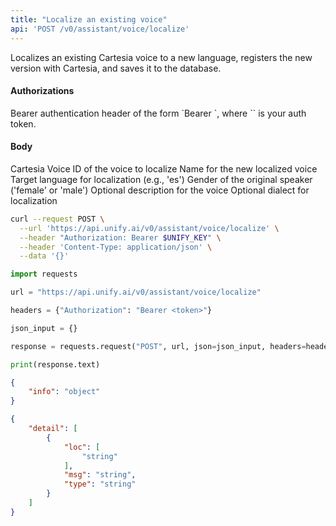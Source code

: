 ```yaml
---
title: "Localize an existing voice"
api: 'POST /v0/assistant/voice/localize'
---
```

Localizes an existing Cartesia voice to a new language, registers the new version with Cartesia, and saves it to the database.

#### Authorizations

<ParamField header="Authorization" type="string" required="true">
  Bearer authentication header of the form `Bearer <token>`, where `<token>` is your auth token.
</ParamField>

#### Body

<ParamField body="base_cartesia_voice_id" type="string" required="true">
Cartesia Voice ID of the voice to localize
</ParamField>

<ParamField body="name" type="string" required="true">
Name for the new localized voice
</ParamField>

<ParamField body="target_language" type="string" required="true">
Target language for localization (e.g., 'es')
</ParamField>

<ParamField body="original_speaker_gender" type="string" required="true">
Gender of the original speaker ('female' or 'male')
</ParamField>

<ParamField body="description" type="string | null" >
Optional description for the voice
</ParamField>

<ParamField body="dialect" type="string | null" >
Optional dialect for localization
</ParamField>

<RequestExample>

```bash cURL
curl --request POST \
  --url 'https://api.unify.ai/v0/assistant/voice/localize' \
  --header "Authorization: Bearer $UNIFY_KEY" \
  --header 'Content-Type: application/json' \
  --data '{}'
```

```python Python
import requests

url = "https://api.unify.ai/v0/assistant/voice/localize"

headers = {"Authorization": "Bearer <token>"}

json_input = {}

response = requests.request("POST", url, json=json_input, headers=headers)

print(response.text)
```

</RequestExample>
<ResponseExample>

```json 201
{
    "info": "object"
}
```

```json 422
{
    "detail": [
        {
            "loc": [
                "string"
            ],
            "msg": "string",
            "type": "string"
        }
    ]
}
```

</ResponseExample>
